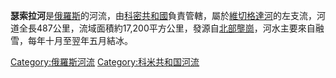 '''瑟索拉河'''是[[俄羅斯|俄羅斯]]的河流，由[[科密共和國|科密共和國]]負責管轄，屬於[[維切格達河|維切格達河]]的左支流，河道全長487公里，流域面積約17,200平方公里，發源自[[北部壟崗|北部壟崗]]，河水主要來自融雪，每年十月至翌年五月結冰。

{{coord|61|41|15|N|50|50|32|E|source:kolossus-ruwiki|display=title}}

[[Category:俄羅斯河流|Category:俄羅斯河流]]
[[Category:科米共和国河流|Category:科米共和国河流]]
{{Russia-geo-stub}}